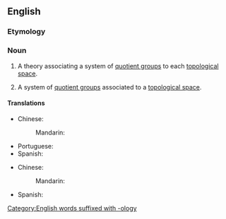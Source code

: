 ==English==
{{wikipedia}}

===Etymology===
{{prefix|en|co|homology}}

===Noun===
{{en-noun|cohomologies}}

# {{lb|en|mathematics}} A theory associating a system of [[quotient group]]s to each [[topological space]].
# {{lb|en|mathematics}} A system of [[quotient group]]s associated to a [[topological space]].

====Translations====
{{trans-top|theory}}
* Chinese:
*: Mandarin: {{t|cmn|上同调|tr=shàngtóngdiào|sc=Hani}}
{{trans-mid}}
* Portuguese: {{t|pt|cohomologia|f}}
* Spanish: {{t|es|cohomología|f}}
{{trans-bottom}}

{{trans-top|system}}
* Chinese:
*: Mandarin: {{t|cmn|上同调|tr=shàngtóngdiào|sc=Hani}}
{{trans-mid}}
* Spanish: {{t|es|cohomología|f}}
{{trans-bottom}}

[[Category:English words suffixed with -ology]]
